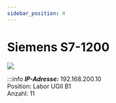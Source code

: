 ```yaml
---
sidebar_position: 4
---
```


# Siemens S7-1200

[![](/image/labore/b1/siemens_sps_min.jpg)](/image/labore/b1/siemens_sps.jpg)


:::info
***IP-Adresse:*** 192.168.200.10 \
Position:   Labor UGII B1\
Anzahl: 11